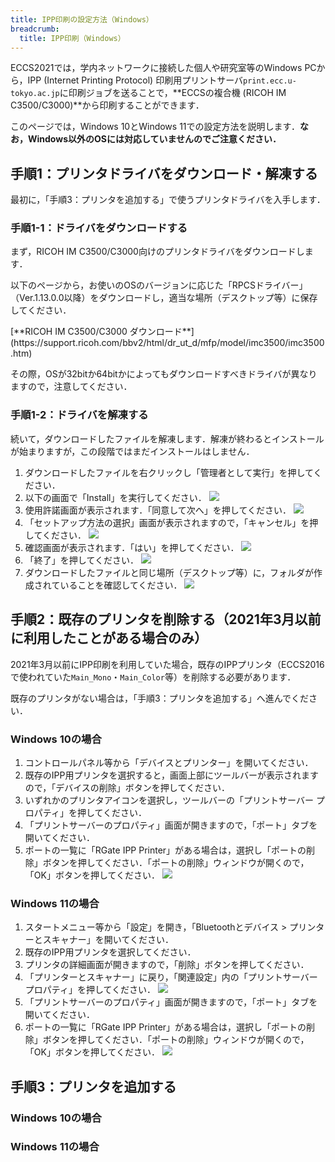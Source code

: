 ```yaml
---
title: IPP印刷の設定方法（Windows）
breadcrumb:
  title: IPP印刷（Windows）
---
```



ECCS2021では，学内ネットワークに接続した個人や研究室等のWindows PCから，IPP (Internet Printing Protocol) 印刷用プリントサーバ`print.ecc.u-tokyo.ac.jp`に印刷ジョブを送ることで，**ECCSの複合機 (RICOH IM C3500/C3000)**から印刷することができます．

このページでは，Windows 10とWindows 11での設定方法を説明します．**なお，Windows以外のOSには対応していませんのでご注意ください．**

## 手順1：プリンタドライバをダウンロード・解凍する

最初に，「手順3：プリンタを追加する」で使うプリンタドライバを入手します．

### 手順1-1：ドライバをダウンロードする

まず，RICOH IM C3500/C3000向けのプリンタドライバをダウンロードします．

以下のページから，お使いのOSのバージョンに応じた「RPCSドライバー」（Ver.1.13.0.0以降）をダウンロードし，適当な場所（デスクトップ等）に保存してください．

<div class="box">
[**RICOH IM C3500/C3000 ダウンロード**](https://support.ricoh.com/bbv2/html/dr_ut_d/mfp/model/imc3500/imc3500.htm)
</div>

その際，OSが32bitか64bitかによってもダウンロードすべきドライバが異なりますので，注意してください．

### 手順1-2：ドライバを解凍する

続いて，ダウンロードしたファイルを解凍します．解凍が終わるとインストールが始まりますが，この段階ではまだインストールはしません．

1. ダウンロードしたファイルを右クリックし「管理者として実行」を押してください．
1. 以下の画面で「Install」を実行してください．
    ![](./f2.png)
1. 使用許諾画面が表示されます．「同意して次へ」を押してください．
    ![](./f3.png)
1. 「セットアップ方法の選択」画面が表示されますので，「キャンセル」を押してください．
    ![](./f4.png)
1. 確認画面が表示されます．「はい」を押してください．
    ![](./f5.png)
1. 「終了」を押してください．
    ![](./f6.png)
1. ダウンロードしたファイルと同じ場所（デスクトップ等）に，フォルダが作成されていることを確認してください．
    ![](./f7.png)

## 手順2：既存のプリンタを削除する（2021年3月以前に利用したことがある場合のみ）

2021年3月以前にIPP印刷を利用していた場合，既存のIPPプリンタ（ECCS2016で使われていた`Main_Mono`・`Main_Color`等）を削除する必要があります．

既存のプリンタがない場合は，「手順3：プリンタを追加する」へ進んでください．

### Windows 10の場合

1. コントロールパネル等から「デバイスとプリンター」を開いてください．
1. 既存のIPP用プリンタを選択すると，画面上部にツールバーが表示されますので，「デバイスの削除」ボタンを押してください．
1. いずれかのプリンタアイコンを選択し，ツールバーの「プリントサーバー プロパティ」を押してください．
1. 「プリントサーバーのプロパティ」画面が開きますので，「ポート」タブを開いてください．
1. ポートの一覧に「RGate IPP Printer」がある場合は，選択し「ポートの削除」ボタンを押してください．「ポートの削除」ウィンドウが開くので，「OK」ボタンを押してください．
    ![](./f20.png)

### Windows 11の場合

1. スタートメニュー等から「設定」を開き，「Bluetoothとデバイス > プリンターとスキャナー」を開いてください．
1. 既存のIPP用プリンタを選択してください．
1. プリンタの詳細画面が開きますので，「削除」ボタンを押してください．
1. 「プリンターとスキャナー」に戻り，「関連設定」内の「プリントサーバープロパティ」を押してください．
    ![](f21.png)
1. 「プリントサーバーのプロパティ」画面が開きますので，「ポート」タブを開いてください．
1. ポートの一覧に「RGate IPP Printer」がある場合は，選択し「ポートの削除」ボタンを押してください．「ポートの削除」ウィンドウが開くので，「OK」ボタンを押してください．
    ![](f20.png)

## 手順3：プリンタを追加する

### Windows 10の場合

<AddPrinter variant="win10" />

### Windows 11の場合

<AddPrinter variant="win11" />
